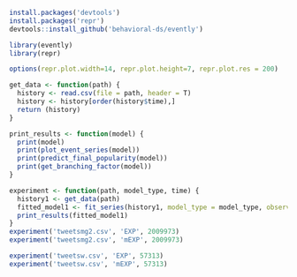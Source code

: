 
```r
install.packages('devtools')
install.packages('repr')
devtools::install_github('behavioral-ds/evently')
```


```r
library(evently)
library(repr)

options(repr.plot.width=14, repr.plot.height=7, repr.plot.res = 200)
```

```r
get_data <- function(path) {
  history <- read.csv(file = path, header = T)
  history <- history[order(history$time),]
  return (history)
}
```

```r
print_results <- function(model) {
  print(model)
  print(plot_event_series(model))
  print(predict_final_popularity(model))
  print(get_branching_factor(model))
}
```

```r
experiment <- function(path, model_type, time) {
  history1 <- get_data(path)
  fitted_model1 <- fit_series(history1, model_type = model_type, observation_time = time, cores = 2)
  print_results(fitted_model1)
}
experiment('tweetsmg2.csv', 'EXP', 2009973)
experiment('tweetsmg2.csv', 'mEXP', 2009973)
```

```r
experiment('tweetsw.csv', 'EXP', 57313)
experiment('tweetsw.csv', 'mEXP', 57313)
```